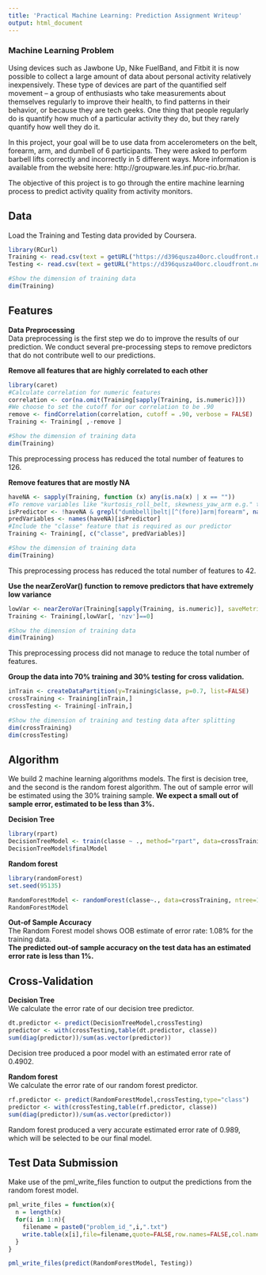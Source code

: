 ```yaml
---
title: 'Practical Machine Learning: Prediction Assignment Writeup'
output: html_document
---
```

  
### Machine Learning Problem
Using devices such as Jawbone Up, Nike FuelBand, and Fitbit it is now possible to collect a large amount of data about personal activity relatively inexpensively. These type of devices are part of the quantified self movement – a group of enthusiasts who take measurements about themselves regularly to improve their health, to find patterns in their behavior, or because they are tech geeks. One thing that people regularly do is quantify how much of a particular activity they do, but they rarely quantify how well they do it. 

In this project, your goal will be to use data from accelerometers on the belt, forearm, arm, and dumbell of 6 participants. They were asked to perform barbell lifts correctly and incorrectly in 5 different ways. More information is available from the website here: http://groupware.les.inf.puc-rio.br/har.  

The objective of this project is to go through the entire machine learning process to predict activity quality from activity monitors.
  
## Data  
Load the Training and Testing data provided by Coursera.

```r
library(RCurl)
Training <- read.csv(text = getURL("https://d396qusza40orc.cloudfront.net/predmachlearn/pml-training.csv"))
Testing <- read.csv(text = getURL("https://d396qusza40orc.cloudfront.net/predmachlearn/pml-testing.csv"))

#Show the dimension of training data
dim(Training)
```
  
## Features
**Data Preprocessing**  
Data preprocessing is the first step we do to improve the results of our prediction. We conduct several pre-processing steps to remove predictors that do not contribute well to our predictions.
  
**Remove all features that are highly correlated to each other**
```r
library(caret)
#Calculate correlation for numeric features
correlation <- cor(na.omit(Training[sapply(Training, is.numeric)]))
#We choose to set the cutoff for our correlation to be .90
remove <- findCorrelation(correlation, cutoff = .90, verbose = FALSE)
Training <- Training[ ,-remove ]

#Show the dimension of training data
dim(Training)
```
This preprocessing process has reduced the total number of features to 126.  
  
**Remove features that are mostly NA**
```r
haveNA <- sapply(Training, function (x) any(is.na(x) | x == ""))
#To remove variables like "kurtosis_roll_belt, skewness_yaw_arm e.g." that are mostly empty
isPredictor <- !haveNA & grepl("dumbbell|belt|[^(fore)]arm|forearm", names(haveNA))
predVariables <- names(haveNA)[isPredictor]
#Include the "classe" feature that is required as our predictor
Training <- Training[, c("classe", predVariables)]

#Show the dimension of training data
dim(Training)
```
This preprocessing process has reduced the total number of features to 42.  
  
**Use the nearZeroVar() function to remove predictors that have extremely low variance**
```r
lowVar <- nearZeroVar(Training[sapply(Training, is.numeric)], saveMetrics = TRUE)
Training <- Training[,lowVar[, 'nzv']==0]

#Show the dimension of training data
dim(Training)
```
This preprocessing process did not manage to reduce the total number of features.  
  
**Group the data into 70% training and 30% testing for cross validation.**
```r
inTrain <- createDataPartition(y=Training$classe, p=0.7, list=FALSE)
crossTraining <- Training[inTrain,]
crossTesting <- Training[-inTrain,]

#Show the dimension of training and testing data after splitting
dim(crossTraining)
dim(crossTesting)
```
  
## Algorithm
We build 2 machine learning algorithms models. The first is decision tree, and the second is the random forest algorithm. The out of sample error will be estimated using the 30% training sample. **We expect a small out of sample error, estimated to be less than 3%.**  

**Decision Tree**
```r
library(rpart)
DecisionTreeModel <- train(classe ~ ., method="rpart", data=crossTraining)
DecisionTreeModel$finalModel
```
  
**Random forest**
```r
library(randomForest)
set.seed(95135)

RandomForestModel <- randomForest(classe~., data=crossTraining, ntree=150)
RandomForestModel
```
  
**Out-of Sample Accuracy**  
The Random Forest model shows OOB estimate of error rate: 1.08% for the training data.  
**The predicted out-of sample accuracy on the test data has an estimated error rate is less than 1%.**
  
## Cross-Validation  
**Decision Tree**  
We calculate the error rate of our decision tree predictor.
```r
dt.predictor <- predict(DecisionTreeModel,crossTesting)
predictor <- with(crossTesting,table(dt.predictor, classe))
sum(diag(predictor))/sum(as.vector(predictor))
```
Decision tree produced a poor model with an estimated error rate of 0.4902.
  
**Random forest**  
We calculate the error rate of our random forest predictor.
```r
rf.predictor <- predict(RandomForestModel,crossTesting,type="class")
predictor <- with(crossTesting,table(rf.predictor, classe))
sum(diag(predictor))/sum(as.vector(predictor)) 
```
Random forest produced a very accurate estimated error rate of 0.989, which will be selected to be our final model.  

## Test Data Submission
Make use of the pml_write_files function to output the predictions from the random forest model.
```r
pml_write_files = function(x){
  n = length(x)
  for(i in 1:n){
    filename = paste0("problem_id_",i,".txt")
    write.table(x[i],file=filename,quote=FALSE,row.names=FALSE,col.names=FALSE)
  }
}

pml_write_files(predict(RandomForestModel, Testing))

```